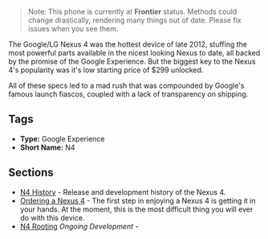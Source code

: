 <blockquote>Note: This phone is currently at '''Frontier''' status. Methods could change drastically, rendering many things out of date. Please fix issues when you see them.
</blockquote>
The Google/LG Nexus 4 was the hottest device of late 2012, stuffing the most powerful parts available in the nicest looking Nexus to date, all backed by the promise of the Google Experience. But the biggest key to the Nexus 4's popularity was it's low starting price of $299 unlocked.

All of these specs led to a mad rush that was compounded by Google's famous launch fiascos, coupled with a lack of transparency on shipping.

== Tags ==

* '''Type:''' Google Experience
* '''Short Name:''' N4

== Sections ==

* [[N4 History]] - Release and development history of the Nexus 4.
* [[N4 Ordering|Ordering a Nexus 4]] - The first step in enjoying a Nexus 4 is getting it in your hands. At the moment, this is the most difficult thing you will ever do with this device.
* [[N4 Rooting]] ''Ongoing Development'' -

